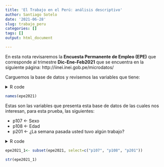 ```yaml
---
title: 'El Trabajo en el Perú: análisis descriptivo'
author: Santiago Sotelo
date: '2021-06-28'
slug: trabajo_peru
categories: []
tags: []
output: html_document

---
```


En esta nota revisaremos la **Encuesta Permanente de Empleo (EPE)** que corresponde al trimestre **Dic-Ene-Feb2021** que se encuentra en la siguiente página: http://iinei.inei.gob.pe/microdatos/

Carguemos la base de datos y revisemos las variables que tiene:

<details><summary> R code </summary>

```r
library(tidyverse)
library(rio)

epe2021 <- import("C:/Users/Lenovo/Documents/Biblioteca/Tesis/EPE 2021_ Encuesta Permanente de Empleo/Trim Dic-Ene-Feb21.sav")
names(epe2021)

```

</details>

```r
names(epe2021)
```

Estas son las variables que presenta esta base de datos de las cuales nos interesan, para esta prueba, las siguientes:

 - p107 <- Sexo
 - p108 <- Edad
 - p201 <- ¿La semana pasada usted tuvo algún trabajo?

<details><summary> R code </summary>
```r
epe2021_1<- subset(epe2021, select=c("p107", "p108", "p201"))
str(epe2021_1)

```
</details>

```r
epe2021_1<- subset(epe2021, select=c("p107", "p108", "p201"))

str(epe2021_1)
```









